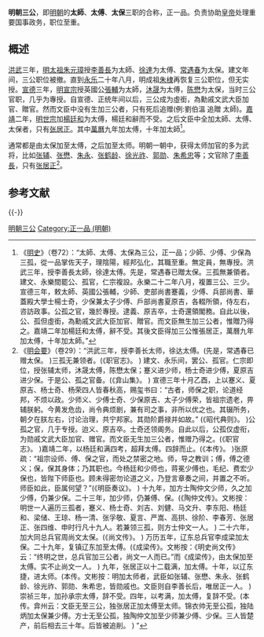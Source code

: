 '''明朝三公'''，即[[明朝|明朝]]的'''太師'''、'''太傅'''、'''太保'''三职的合称，正一品。负责协助[[皇帝|皇帝]]处理重要国事政务，职位至重。

== 概述 ==
[[洪武|洪武]]三年，[[明太祖|明太祖]][[朱元璋|朱元璋]]授[[李善長|李善長]]为太師、[[徐達|徐達]]为太傅、[[常遇春|常遇春]]为太保。建文年间，三公职位被撤。直到[[永乐_(明朝)|永乐]]二十年八月，明成祖[[朱棣|朱棣]]再恢复三公职位，但无实授。[[宣德|宣德]]三年，[[明宣宗|明宣宗]]授英國公[[張輔_(明朝)|張輔]]为太師，[[沐晟|沐晟]]为太傅，[[陈懋|陈懋]]为太保，当时三公官职，几乎为專授。自宣德、正统年间以后，三公成为虛銜，為勳戚文武大臣加官、贈官。然而文臣中没有生加三公者，只有死后追赠(例:劉伯溫 追贈 太師)。[[嘉靖|嘉靖]]二年，[[明世宗|明世宗]]加[[楊廷和|楊廷和]]为太傅，楊廷和辭而不受。之后文臣中全加太師、太傅、太保者，只有[[张居正|张居正]]。其中[[萬曆|萬曆]]九年加太傅，十年加太師<ref>《[[明史|明史]]》（卷72）：“太師、太傅、太保為三公，正一品；少師、少傅、少保為三孤，從一品掌佐天子，理陰陽，經邦弘化，其職至重。無定員，無專授。洪武三年，授李善長太師，徐達太傅。先是，常遇春已贈太保。三孤無兼領者。建文、永樂間罷公、孤官，仁宗複設。永樂二十二年八月，複置三公、三少。宣德三年，敕太師、英國公張輔，少師、吏部尚書蹇義，少傅、兵部尚書、華蓋殿大學士楊士奇，少保兼太子少傅、戶部尚書夏原吉，各輟所領，侍左右，咨訪政事。公孤之官，幾於專授。逮義、原吉卒，士奇還領閣務。自此以後，公、孤但虛銜，為勳戚文武大臣加官、贈官。而文臣無生加三公者，惟贈乃得之。嘉靖二年加楊廷和太傅，辭不受。其後文臣得加三公惟張居正，萬曆九年加太傅，十年加太師。”</ref>。

通常都是由太保加至太傅，之后加至太师。明朝一朝中，获得太师加官的多为武将，比如[[张辅|张辅]]、[[张懋|张懋]]、[[朱永|朱永]]、[[張鶴齡_(明朝)|张鹤龄]]、[[徐光祚|徐光祚]]、[[郭勋|郭勋]]、[[朱希忠|朱希忠]]等；文官除了[[李善長|李善長]]，只有[[张居正|张居正]]<ref>《[[明会要|明会要]]》（卷29）：“洪武三年，授李善长太师，徐达太傅。(先是，常遇春已赠太保。 )三孤无兼领者。(《职官志》。 ) 建文、永乐间，罢公、孤官。仁宗即位，授张辅太师，沐晟太傅，陈懋太保；蹇义进少师，杨士奇进少傅，夏原吉进少保。于是公、孤之官备。(《弇山集》。 ) 宣德三年十月乙酉，上以蹇义、夏原吉、杨士奇、杨荣四人皆春秋高，赐玺书曰：“古者，师保之职，论道经邦，不烦以政。少师义、少傅士奇、少保原吉、太子少傅荣，皆祖宗遗老，畀辅朕躬。今黄发危齿，尚令典烦剧，兼有司之事，非所以优之也。其辍所务，朝夕在朕左右，讨论治理，共宁邦家。其勋阶爵禄并如故。” (《昭代典则》。 )公孤之官，几于专授。迨义、原吉卒。士奇还领阁务。自此以后，公孤仅虚衔，为勋戚文武大臣加官、赠官。而文臣无生加三公者，惟赠乃得之。(《职官志》。 )嘉靖二年，以杨廷和满四考，超拜太傅。四辞而止。(《本传》。 )张原疏：“祖宗设师、傅、保之官，而处之禁密之地。师，导之教训；傅，傅之德义；保，保其身体；乃其职也。今杨廷和少师也，蒋冕少傅也，毛纪、费宏少保也，皆陛下师臣也。顾未得密勿论道之义，乃登言章奏之间，并置之不听。师臣如此，臣属何望？”(《明臣奏议》。 ) 十九年，加方士陶仲文少师，久之加少傅，仍兼少保。二十三年，加少师，仍兼傅、保。(《陶仲文传》。文彬按：明世一人遍历三孤者，蹇义、杨士奇、刘吉、刘健、马文升、李东阳、杨廷和、梁储、王琼、杨一清、张孚敬、夏言、严嵩、高拱、徐阶、李春芳、张居正、张四维、申时行凡十九人。若兼领三孤，则方士仲文一人。 ) 二十六年，加大同总兵官周尚文太保。(《尚文传》。 ) 万历五年，辽东总兵官李成梁加太保。二十九年，复镇辽东加至太傅。(《成梁传》。文彬按：《明史尚文传》云：“终明之世，总兵官加三公者，尚文一人而已。”而《成梁传》，由太保加至太傅。实不止尚文一人。 ) 九年，张居正以十二载满，加太傅。十年，以辽东捷，进太师。(本传。文彬按：明加太师者，武臣如张辅、张懋、朱永、张鹤龄、徐光祚、郭勋、朱希忠，皆勋戚也。文臣则自李善长后，唯居正一人。 ) 崇祯三年，加孙承宗太傅，辞不受。四年，以考满，加太傅，复辞不受。(本传。弇州云：文臣无至三公，独张居正加太傅至太师。锦衣帅无至公孤，独陆炳加太保兼少傅。方士无至公孤，独陶仲文加至少师兼少傅、少保。三人皆楚产，前后相去三十年。后皆被追削。 ) ”</ref>。

== 参考文献 ==
{{Wikisource|明史/卷72}}
{{Reflist}}

{{-}}
{{明朝中央官职}}

[[Category:明朝三公|]]
[[Category:正一品_(明朝)|Category:正一品 (明朝)]]